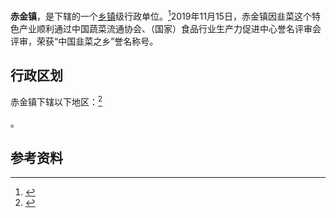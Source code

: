 {{中国乡级行政区|62/09/81/102/000}}

'''赤金镇'''，是{{PRC admin/fullname|62/09/81/102/000|3}}下辖的一个[[乡镇|乡镇]]级行政单位。<ref>{{PRC admin/ref sgc|{{PRC admin/parent|62/09/81/102/000}}}}</ref>2019年11月15日，赤金镇因韭菜这个特色产业顺利通过中国蔬菜流通协会、（国家）食品行业生产力促进中心誉名评审会评审，荣获“中国韭菜之乡”誉名称号。

== 行政区划 ==
赤金镇下辖以下地区：<ref>{{PRC admin/ref sgc|62/09/81/102/000}}</ref>

{{PRC admin/children|62/09/81/102/000}}。

== 参考资料 ==
{{reflist}}

{{PRC admin/navcat|62/09/81/102/000}}